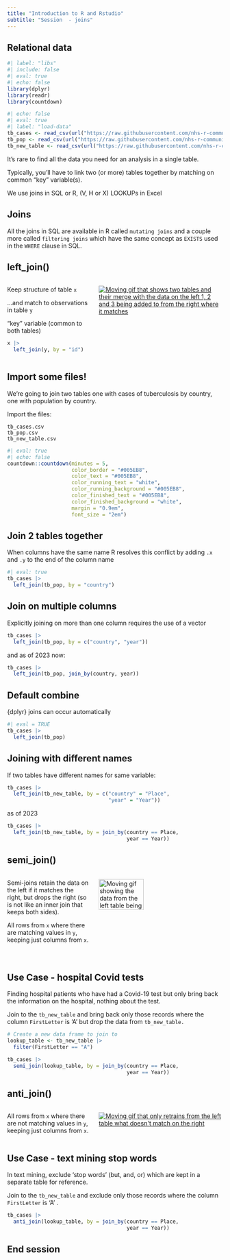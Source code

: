 ```yaml
---
title: "Introduction to R and Rstudio"
subtitle: "Session  - joins"
---
```


## Relational data

```r
#| label: "libs"
#| include: false
#| eval: true
#| echo: false
library(dplyr)
library(readr)
library(countdown)
```

```r
#| echo: false
#| eval: true
#| label: "load-data"
tb_cases <- read_csv(url("https://raw.githubusercontent.com/nhs-r-community/intro_r_data/main/tb_cases.csv"))
tb_pop <- read_csv(url("https://raw.githubusercontent.com/nhs-r-community/intro_r_data/main/tb_pop.csv"))
tb_new_table <- read_csv(url("https://raw.githubusercontent.com/nhs-r-community/intro_r_data/main/tb_new_table.csv"))

```

It's rare to find all the data you need for an analysis in a single table.

Typically, you'll have to link two (or more) tables together by matching on common "key" variable(s).

We use joins in SQL or R, (V, H or X) LOOKUPs in Excel

## Joins

All the joins in SQL are available in R called `mutating joins` and a couple more called `filtering joins` which have the same concept as `EXISTS` used in the `WHERE` clause in SQL.

## left_join()

::: columns
::: {.column width="40%"}
Keep structure of table `x`

...and match to observations in table `y`

"key" variable (common to both tables)

```r
x |> 
  left_join(y, by = "id")
```
:::

::: {.column width="60%"}
[![Moving gif that shows two tables and their merge with the data on the left 1, 2 and 3 being added to from the right where it matches](img/session08/left-join.gif){.center}](https://github.com/gadenbuie/tidyexplain)
:::
:::

## Import some files!

We're going to join two tables one with cases of tuberculosis by country, one with population by country.

Import the files:

`tb_cases.csv`  
`tb_pop.csv`  
`tb_new_table.csv`

```r
#| eval: true
#| echo: false
countdown::countdown(minutes = 5,
                     color_border = "#005EB8",
                     color_text = "#005EB8",
                     color_running_text = "white",
                     color_running_background = "#005EB8",
                     color_finished_text = "#005EB8",
                     color_finished_background = "white",
                     margin = "0.9em",
                     font_size = "2em")
```

## Join 2 tables together

When columns have the same name R resolves this conflict by adding `.x` and `.y` to the end of the column name

```r
#| eval: true
tb_cases |> 
  left_join(tb_pop, by = "country")
```

## Join on multiple columns

Explicitly joining on more than one column requires the use of a vector

```r
tb_cases |> 
  left_join(tb_pop, by = c("country", "year"))
```

and as of 2023 now:

```r
tb_cases |> 
  left_join(tb_pop, join_by(country, year))
```


## Default combine

{dplyr} joins can occur automatically

```r
#| eval = TRUE
tb_cases |> 
  left_join(tb_pop)
```

## Joining with different names

If two tables have different names for same variable:

```r
tb_cases |> 
  left_join(tb_new_table, by = c("country" = "Place",
                                 "year" = "Year"))
```

as of 2023

```r
tb_cases |> 
  left_join(tb_new_table, by = join_by(country == Place,
                                       year == Year))
```

## semi_join()

::: columns
::: {.column width="40%"}
Semi-joins retain the data on the left if it matches the right, but drops the right (so is not like an inner join that keeps both sides).

All rows from `x` where there are matching values in `y`, keeping just columns from `x`.
:::

::: {.column width="60%"}
[![Moving gif showing the data from the left table being kept if it matches the right but everything is dropped from the right](img/session08/semi-join.gif){.center alt="Moving gif showing the data from the left table being kept if it matches the right but everything is dropped from the right" width="60%"}](https://github.com/gadenbuie/tidyexplain)
:::
:::

## Use Case - hospital Covid tests

Finding hospital patients who have had a Covid-19 test but only bring back the information on the hospital, nothing about the test.

Join to the `tb_new_table` and bring back only those records where the column `FirstLetter` is 'A' but drop the data from `tb_new_table.`

```r
# Create a new data frame to join to
lookup_table <- tb_new_table |> 
  filter(FirstLetter == "A")

tb_cases |> 
  semi_join(lookup_table, by = join_by(country == Place,
                                       year == Year))
```

## anti_join()

::: columns
::: {.column width="40%"}
All rows from `x` where there are not matching values in `y`, keeping just columns from `x`.
:::

::: {.column width="60%"}
[![Moving gif that only retrains from the left table what doesn't match on the right](img/session08/anti-join.gif){.center alt="Moving gif that only retrains from the left table what doesn't match on the right"}](https://github.com/gadenbuie/tidyexplain)
:::
:::

## Use Case - text mining stop words

In text mining, exclude 'stop words' (but, and, or) which are kept in a separate table for reference.

Join to the `tb_new_table` and exclude only those records where the column `FirstLetter` is 'A' .

```r
tb_cases |> 
  anti_join(lookup_table, by = join_by(country == Place,
                                       year == Year))
```

## End session
